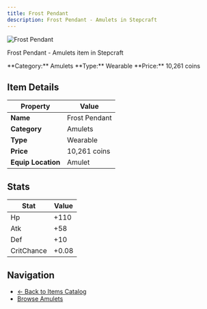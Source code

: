 ```yaml
---
title: Frost Pendant
description: Frost Pendant - Amulets in Stepcraft
---
```


<div className="flex items-start gap-6 mb-8">
  <div className="flex-shrink-0">
    <img src="/assets/resources/trinketry/amulets/frost_pendant.png" alt="Frost Pendant" className="w-24 h-24 border rounded-lg" />
  </div>
  <div className="flex-1">
    <div className="space-y-2">
      <p className="text-lg text-muted-foreground">Frost Pendant - Amulets item in Stepcraft</p>
      <div className="flex flex-wrap gap-4 text-sm">
        <span className="px-2 py-1 bg-blue-100 dark:bg-blue-900 rounded-md">
          **Category:** Amulets
        </span>
        <span className="px-2 py-1 bg-green-100 dark:bg-green-900 rounded-md">
          **Type:** Wearable
        </span>
        <span className="px-2 py-1 bg-yellow-100 dark:bg-yellow-900 rounded-md">
          **Price:** 10,261 coins
        </span>
      </div>
    </div>
  </div>
</div>

## Item Details

| Property | Value |
|----------|-------|
| **Name** | Frost Pendant |
| **Category** | Amulets |
| **Type** | Wearable |
| **Price** | 10,261 coins |
| **Equip Location** | Amulet |



## Stats

| Stat | Value |
|------|-------|
| Hp | +110 |
| Atk | +58 |
| Def | +10 |
| CritChance | +0.08 |


## Navigation

- [← Back to Items Catalog](/docs/items)
- [Browse Amulets](/docs/items#amulets)

